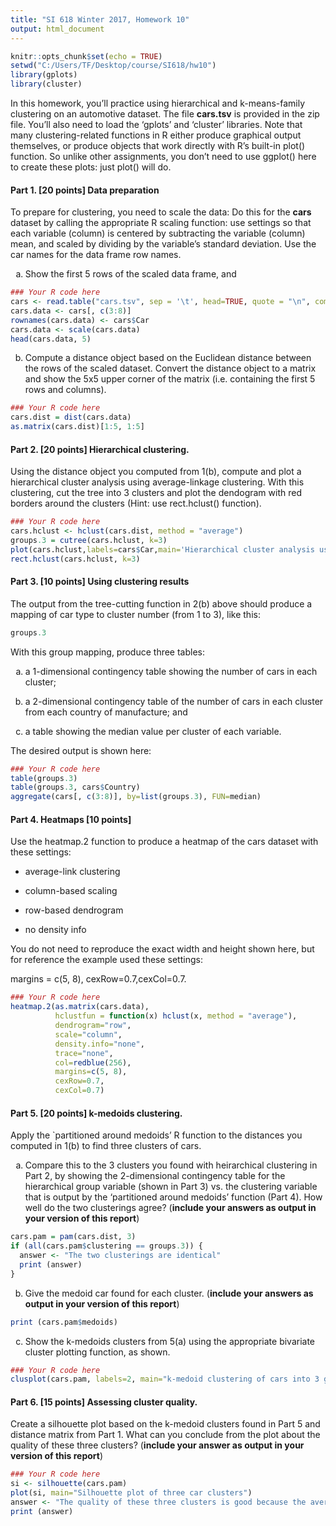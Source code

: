 ```yaml
---
title: "SI 618 Winter 2017, Homework 10"
output: html_document
---
```


```r
knitr::opts_chunk$set(echo = TRUE)
setwd("C:/Users/TF/Desktop/course/SI618/hw10")
library(gplots)
library(cluster)
```

In this homework, you'll practice using hierarchical and k-means-family clustering on an automotive dataset.  The file **cars.tsv** is provided in the zip file.  You'll also need to load the 'gplots' and 'cluster' libraries. Note that many clustering-related functions in R either produce graphical output themselves, or produce objects that work directly with R's built-in plot() function. So unlike other assignments, you don't need to use ggplot() here to create these plots: just plot() will do.

#### Part 1. [20 points] Data preparation

To prepare for clustering, you need to scale the data: Do this for the **cars** dataset by calling the appropriate R scaling function: use settings so that each variable (column) is centered by subtracting the variable (column) mean, and scaled by dividing by the variable's standard deviation. Use the car names for the data frame row names.

(a) Show the first 5 rows of the scaled data frame, and 

```r
### Your R code here
cars <- read.table("cars.tsv", sep = '\t', head=TRUE, quote = "\n", comment.char = "")
cars.data <- cars[, c(3:8)]
rownames(cars.data) <- cars$Car
cars.data <- scale(cars.data)
head(cars.data, 5)
```


(b) Compute a distance object based on the Euclidean distance between the rows of the scaled dataset. Convert the distance object to a matrix and show the 5x5 upper corner of the matrix (i.e. containing the first 5 rows and columns).

```r
### Your R code here
cars.dist = dist(cars.data)
as.matrix(cars.dist)[1:5, 1:5]
```

#### Part 2. [20 points] Hierarchical clustering. 
Using the distance object you computed from 1(b), compute and plot a hierarchical cluster analysis using average-linkage clustering. With this clustering, cut the tree into 3 clusters and plot the dendogram with red borders around the clusters (Hint: use rect.hclust() function).

```r
### Your R code here
cars.hclust <- hclust(cars.dist, method = "average")
groups.3 = cutree(cars.hclust, k=3)
plot(cars.hclust,labels=cars$Car,main='Hierarchical cluster analysis using average linkage')
rect.hclust(cars.hclust, k=3)
```

#### Part 3. [10 points] Using clustering results

The output from the tree-cutting function in 2(b) above should produce a mapping of car type to cluster number (from 1 to 3), like this:
```r
groups.3
```

With this group mapping, produce three tables:

a) a 1-dimensional contingency table showing the number of cars in each cluster;

b) a 2-dimensional contingency table of the number of cars in each cluster from each country of manufacture; and

c) a table showing the median value per cluster of each variable.

The desired output is shown here:

```r
### Your R code here
table(groups.3)
table(groups.3, cars$Country)
aggregate(cars[, c(3:8)], by=list(groups.3), FUN=median)
```

#### Part 4. Heatmaps [10 points]

Use the heatmap.2 function to produce a heatmap of the cars dataset with these settings:

- average-link clustering

- column-based scaling

- row-based dendrogram

- no density info

You do not need to reproduce the exact width and height shown here, but for reference the example used these settings:

margins = c(5, 8), cexRow=0.7,cexCol=0.7.

```r
### Your R code here
heatmap.2(as.matrix(cars.data), 
          hclustfun = function(x) hclust(x, method = "average"),
          dendrogram="row", 
          scale="column", 
          density.info="none", 
          trace="none", 
          col=redblue(256), 
          margins=c(5, 8), 
          cexRow=0.7, 
          cexCol=0.7)
```

#### Part 5. [20 points] k-medoids clustering.

Apply the `partitioned around medoids' R function to the distances you computed in 1(b) to find three clusters of cars.  

(a) Compare this to the 3 clusters you found with heirarchical clustering in Part 2, by showing the 2-dimensional contingency table for the hierarchical group variable (shown in Part 3) vs. the clustering variable that is output by the 'partitioned around medoids' function (Part 4).  How well do the two clusterings agree?  (**include your answers as output in your version of this report**)

```r
cars.pam = pam(cars.dist, 3)
if (all(cars.pam$clustering == groups.3)) {
  answer <- "The two clusterings are identical"
  print (answer)
}
```

(b) Give the medoid car found for each cluster. (**include your answers as output in your version of this report**)

```r
print (cars.pam$medoids)
```

(c) Show the k-medoids clusters from 5(a) using the appropriate bivariate cluster plotting function, as shown.

```r
### Your R code here
clusplot(cars.pam, labels=2, main="k-medoid clustering of cars into 3 groups")
```

#### Part 6. [15 points] Assessing cluster quality.

Create a silhouette plot based on the k-medoid clusters found in Part 5 and distance matrix from Part 1. 
What can you conclude from the plot about the quality of these three clusters? (**include your answer as output in your version of this report**)
```r
### Your R code here
si <- silhouette(cars.pam)
plot(si, main="Silhouette plot of three car clusters")
answer <- "The quality of these three clusters is good because the average silhouette value is 0.47 and we only got one negative silhouette value. For cluster 1, the average silhouette value is 0.72, which means its objects are pretty similar to the cluster. For cluster 3, although its score is pretty low compared with other two clusters, 0.25 is an acceptable value."
print (answer)
```